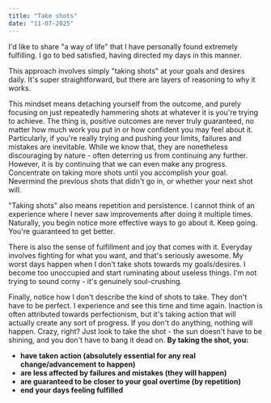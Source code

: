 ```yaml
---
title: "Take shots"
date: "11-07-2025"
---
```


<SpaceBetween>
I'd like to share "a way of life" that I have personally found extremely fulfilling. I go to bed satisfied, having directed my days in this manner.

This approach involves simply "taking shots" at your goals and desires daily. It's super straightforward, but there are layers of reasoning to why it works.

This mindset means detaching yourself from the outcome, and purely focusing on just repeatedly hammering shots at whatever it is you're trying to achieve. The thing is, positive outcomes are never truly guaranteed, no matter how much work you put in or how confident you may feel about it. Particularly, if you're really trying and pushing your limits, failures and mistakes are inevitable. While we know that, they are nonetheless discouraging by nature - often deterring us from continuing any further. However, it is by continuing that we can even make any progress. Concentrate on taking more shots until you accomplish your goal. Nevermind the previous shots that didn't go in, or whether your next shot will.

"Taking shots" also means repetition and persistence. I cannot think of an experience where I never saw improvements after doing it multiple times. Naturally, you begin notice more effective ways to go about it. Keep going. You're guaranteed to get better.

There is also the sense of fulfillment and joy that comes with it. Everyday involves fighting for what you want, and that's seriously awesome. My worst days happen when I don't take shots towards my goals/desires. I become too unoccupied and start ruminating about useless things. I'm not trying to sound corny - it's genuinely soul-crushing.

Finally, notice how I don't describe the kind of shots to take. They don't have to be perfect. I experience and see this time and time again. Inaction is often attributed towards perfectionism, but it's taking action that will actually create any sort of progress. If you don't do anything, nothing will happen. Crazy, right? Just look to take the shot - the sun doesn't have to be shining, and you don't have to bang it dead on. **By taking the shot, you:**

- **have taken action (absolutely essential for any real change/advancement to happen)**
- **are less affected by failures and mistakes (they will happen)**
- **are guaranteed to be closer to your goal overtime (by repetition)**
- **end your days feeling fulfilled**

</SpaceBetween>
